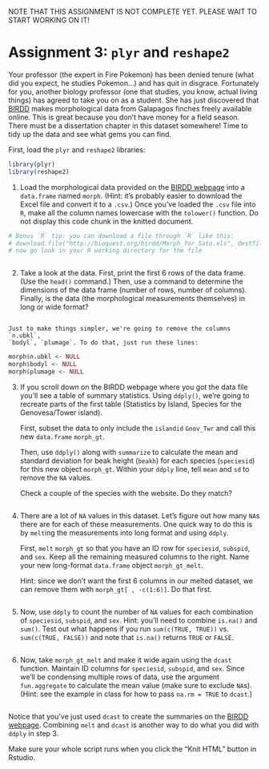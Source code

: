 NOTE THAT THIS ASSIGNMENT IS NOT COMPLETE YET. 
PLEASE WAIT TO START WORKING ON IT!

# Assignment 3: `plyr` and `reshape2`

Your professor (the expert in Fire Pokemon) has been denied tenure (what did
you expect, he studies Pokemon...) and has quit in disgrace. Fortunately for
you, another biology professor (one that studies, you know, actual living
things) has agreed to take you on as a student. She has just discovered that
[BIRDD](http://bioquest.org/birdd/morph.php) makes morphological data from
Galapagos finches freely available online. This is great because you don't
have money for a field season. There must be a dissertation chapter in this
dataset somewhere! Time to tidy up the data and see what gems you can find.

First, load the `plyr` and `reshape2` libraries:

```r
library(plyr)
library(reshape2)
```

1.  Load the morphological data provided on the 
    [BIRDD webpage](http://bioquest.org/birdd/morph.php) into a `data.frame`
    named `morph`. (Hint: it's probably easier to download the Excel file and
    convert it to a `.csv`.) Once you've loaded the `.csv` file into `R`, make
    all the column names lowercase with the `tolower()` function. Do not display
    this code chunk in the knitted document. 


```r
# Bonus `R` tip: you can download a file through `R` like this:
# download.file("http://bioquest.org/birdd/Morph_for_Sato.xls", destfile = "Morph_for_Sato.xls")
# now go look in your R working directory for the file
```

```r

```

2.  Take a look at the data. First, print the first 6 rows of the data frame.
    (Use the `head()` command.) Then, use a command to determine the dimensions
    of the data frame (number of rows, number of columns). Finally, is the data
    (the morphological measurements themselves) in long or wide format?

```r

```

    Just to make things simpler, we're going to remove the columns `n.ubkl`,
    `bodyl`, `plumage`. To do that, just run these lines:

```r
morph$n.ubkl <- NULL
morph$bodyl <- NULL
morph$plumage <- NULL
```

3.  If you scroll down on the BIRDD webpage where you got the data file you'll
    see a table of summary statistics. Using `ddply()`, we're going to recreate
    parts of the first table (Statistics by Island, Species for the
    Genovesa/Tower island). 

    First, subset the data to only include the `islandid` `Gnov_Twr` and call
    this new `data.frame` `morph_gt`.

    Then, use `ddply()` along with `summarize` to calculate the mean and
    standard deviation for beak height (`beakh`) for each species (`speciesid`)
    for this new object `morph_gt`. Within your `ddply` line, tell `mean` and
    `sd` to remove the `NA` values.

    Check a couple of the species with the website. Do they match?

```r

```

4.  There are a lot of `NA` values in this dataset. Let's figure out how many
    `NA`s there are for each of these measurements. One quick way to do this is
    by `melt`ing the measurements into long format and using `ddply`.

    First, `melt` `morph_gt` so that you have an ID row for `speciesid`,
    `subspid`, and `sex`. Keep all the remaining measured columns to the right.
    Name your new long-format `data.frame` object `morph_gt_melt`.

    Hint: since we don't want the first 6 columns in our melted dataset, we can
    remove them with `morph_gt[ , -c(1:6)]`. Do that first.

```r

```

5.   Now, use `ddply` to count the number of `NA` values for each combination of
    `speciesid`, `subspid`, and `sex`. Hint: you'll need to combine `is.na()`
    and `sum()`. Test out what happens if you run `sum(c(TRUE, TRUE))` vs.
    `sum(c(TRUE, FALSE))` and note that `is.na()` returns `TRUE` or `FALSE`.

```r

```

6.  Now, take `morph_gt_melt` and make it wide again using the `dcast`
    function. Maintain ID columns for `speciesid`, `subspid`, and `sex`. Since
    we'll be condensing multiple rows of data, use the argument `fun.aggregate`
    to calculate the mean value (make sure to exclude `NA`s). (Hint: see the
    example in class for how to pass `na.rm = TRUE` to `dcast`.)

```r

```

Notice that you've just used `dcast` to create the summaries on the
[BIRDD webpage](http://bioquest.org/birdd/morph.php). Combining `melt` and 
`dcast` is another way to do what you did with `ddply` in step 3.

Make sure your whole script runs when you click the "Knit HTML" button in
Rstudio.
